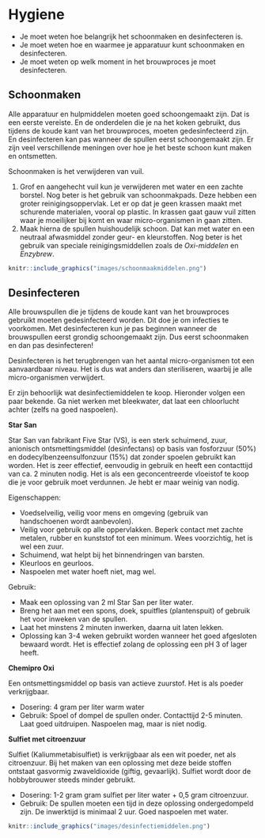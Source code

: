 # Hygiene {#hygiene}

::: {.intro data-latex=""}

-  Je moet weten hoe belangrijk het schoonmaken en desinfecteren is.
-  Je moet weten hoe en waarmee je apparatuur kunt schoonmaken en desinfecteren.
-  Je moet weten op welk moment in het brouwproces je moet desinfecteren.

:::

## Schoonmaken

Alle apparatuur en hulpmiddelen moeten goed schoongemaakt zijn. Dat is een eerste vereiste. En de onderdelen die je na het koken gebruikt, dus tijdens de koude kant van het brouwproces, moeten gedesinfecteerd zijn. En desinfecteren kan pas wanneer de spullen eerst schoongemaakt zijn. Er zijn veel verschillende meningen over hoe je het beste schoon kunt maken en ontsmetten.

Schoonmaken is het verwijderen van vuil.

1.  Grof en aangehecht vuil kun je verwijderen met water en een zachte borstel. Nog beter is het gebruik van schoonmakpads. Deze hebben een groter reinigingsoppervlak. Let er op dat je geen krassen maakt met schurende materialen, vooral op plastic. In krassen gaat gauw vuil zitten waar je moeilijker bij komt en waar micro-organismen in gaan zitten.
2.  Maak hierna de spullen huishoudelijk schoon. Dat kan met water en een neutraal afwasmiddel  zonder geur- en kleurstoffen. Nog beter is het gebruik van speciale reinigingsmiddellen zoals de *Oxi-middelen* en *Enzybrew*.

```r
knitr::include_graphics("images/schoonmaakmiddelen.png")
```

## Desinfecteren

Alle brouwspullen die je tijdens de koude kant van het brouwproces gebruikt moeten gedesinfecteerd worden. Dit doe je om infecties te voorkomen. Met desinfecteren kun je pas beginnen wanneer de brouwspullen eerst grondig schoongemaakt zijn. Dus eerst schoonmaken en dan pas desinfecteren!

Desinfecteren is het terugbrengen van het aantal micro-organismen tot een aanvaardbaar niveau. Het is dus wat anders dan steriliseren, waarbij je alle micro-organismen verwijdert.

Er zijn behoorlijk wat desinfectiemiddelen te koop. Hieronder volgen een paar bekende. Ga niet werken met bleekwater, dat laat een chloorlucht achter (zelfs na goed naspoelen).

**Star San**

Star San van fabrikant Five Star (VS), is een sterk schuimend, zuur, anionisch ontsmettingsmiddel (desinfectans) op basis van fosforzuur (50%) en dodecylbenzeensulfonzuur (15%) dat zonder spoelen gebruikt kan worden. Het is zeer effectief, eenvoudig in gebruik en heeft een contacttijd van ca. 2 minuten nodig. Het is als een geconcentreerde vloeistof te koop die je voor gebruik moet verdunnen. Je hebt er maar weinig van nodig.

Eigenschappen:

+ Voedselveilig, veilig voor mens en omgeving (gebruik van handschoenen wordt aanbevolen).
+ Veilig voor gebruik op alle oppervlakken. Beperk contact met zachte metalen, rubber en kunststof tot een minimum. Wees voorzichtig, het is wel een zuur.
+ Schuimend, wat helpt bij het binnendringen van barsten.
+ Kleurloos en geurloos.
+ Naspoelen met water hoeft niet, mag wel.

Gebruik:

+ Maak een oplossing van 2 ml Star San per liter water.
+ Breng het aan met een spons, doek, spuitfles (plantenspuit) of gebruik het voor inweken van de spullen.
+ Laat het minstens 2 minuten inwerken, daarna uit laten lekken.
+ Oplossing kan 3-4 weken gebruikt worden wanneer het goed afgesloten bewaard wordt. Het is effectief zolang de oplossing een pH 3 of lager heeft.

**Chemipro Oxi**

Een ontsmettingsmiddel op basis van actieve zuurstof. Het is als poeder verkrijgbaar.

-  Dosering: 4 gram per liter warm water
-  Gebruik: Spoel of dompel de spullen onder. Contacttijd 2-5 minuten. Laat goed uitdruipen. Naspoelen mag, maar is niet nodig.

**Sulfiet met citroenzuur**

Sulfiet (Kaliummetabisulfiet) is verkrijgbaar als een wit poeder, net als citroenzuur. Bij het maken van een oplossing met deze beide stoffen ontstaat gasvormig zwaveldioxide (giftig, gevaarlijk). Sulfiet wordt door de hobbybrouwer steeds minder gebruikt.

-  Dosering: 1-2 gram gram sulfiet per liter water + 0,5 gram citroenzuur.
-  Gebruik: De spullen moeten een tijd in deze oplossing ondergedompeld zijn. De inwerktijd is minimaal 2 uur. Goed naspoelen met water.

```r
knitr::include_graphics("images/desinfectiemiddelen.png")
```
